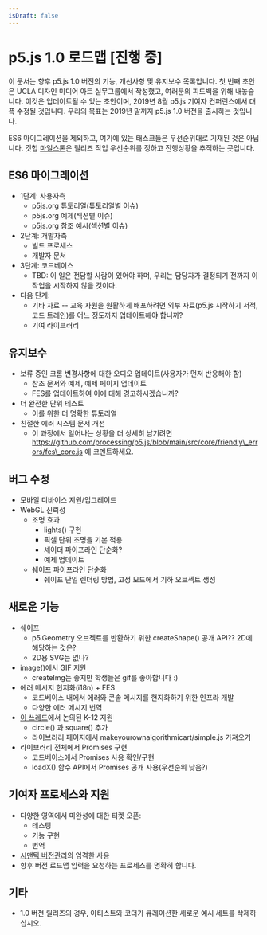 ```yaml
---
isDraft: false
---
```

# p5.js 1.0 로드맵 \[진행 중]

이 문서는 향후 p5.js 1.0 버전의 기능, 개선사항 및 유지보수 목록입니다. 첫 번째 초안은 UCLA 디자인 미디어 아트 실무그룹에서 작성했고, 여러분의 피드백을 위해 내놓습니다. 이것은 업데이트될 수 있는 초안이며, 2019년 8월 p5.js 기여자 컨퍼런스에서 대폭 수정될 것입니다. 우리의 목표는 2019년 말까지 p5.js 1.0 버전을 출시하는 것입니다.

ES6 마이그레이션을 제외하고, 여기에 있는 태스크들은 우선순위대로 기재된 것은 아닙니다. 깃헙 [마일스톤](https://github.com/processing/p5.js/milestones)은 릴리즈 작업 우선순위를 정하고 진행상황을 추적하는 곳입니다.

## ES6 마이그레이션

* 1단계: 사용자측
  * p5js.org 튜토리얼(튜토리얼별 이슈)
  * p5js.org 예제(섹션별 이슈)
  * p5js.org 참조 예시(섹션별 이슈)
* 2단계: 개발자측
  * 빌드 프로세스
  * 개발자 문서
* 3단계: 코드베이스
  * TBD: 이 일은 전담할 사람이 있어야 하며, 우리는 담당자가 결정되기 전까지 이 작업을 시작하지 않을 것이다.
* 다음 단계:
  * 기타 자료 -- 교육 자원을 원활하게 배포하려면 외부 자료(p5.js 시작하기 서적, 코드 트레인)를 어느 정도까지 업데이트해야 합니까?
  * 기여 라이브러리

## 유지보수

* 보류 중인 크롬 변경사항에 대한 오디오 업데이트(사용자가 먼저 반응해야 함)
  * 참조 문서와 예제, 예제 페이지 업데이트
  * FES를 업데이트하여 이에 대해 경고하시겠습니까?
* 더 완전한 단위 테스트
  * 이를 위한 더 명확한 튜토리얼
* 친절한 에러 시스템 문서 개선
  * 이 과정에서 일어나는 상황을 더 상세히 남기려면 https://github.com/processing/p5.js/blob/main/src/core/friendly\_errors/fes\_core.js 에 코멘트하세요.

## 버그 수정

* 모바일 디바이스 지원/업그레이드
* WebGL 신뢰성
  * 조명 효과
    * lights() 구현
    * 픽셀 단위 조명을 기본 적용
    * 셰이더 파이프라인 단순화?
    * 예제 업데이트
  * 쉐이프 파이프라인 단순화
    * 쉐이프 단일 렌더링 방법, 고정 모드에서 기하 오브젝트 생성

## 새로운 기능

* 쉐이프
  * p5.Geometry 오브젝트를 반환하기 위한 createShape() 공개 API?? 2D에 해당하는 것은?
  * 2D용 SVG는 없나?
* image()에서 GIF 지원
  * createImg는 좋지만 학생들은 gif를 좋아합니다 :)
* 에러 메시지 현지화(i18n) + FES
  * 코드베이스 내에서 에러와 콘솔 메시지를 현지화하기 위한 인프라 개발
  * 다양한 에러 메시지 번역
* [이 쓰레드](https://github.com/processing/p5.js/issues/2305)에서 논의된 K-12 지원
  * circle() 과 square() 추가
  * 라이브러리 페이지에서 makeyourownalgorithmicart/simple.js 가져오기
* 라이브러리 전체에서 Promises 구현
  * 코드베이스에서 Promises 사용 확인/구현
  * loadX() 함수 API에서 Promises 공개 사용(우선순위 낮음?)

## 기여자 프로세스와 지원

* 다양한 영역에서 미완성에 대한 티켓 오픈:
  * 테스팅
  * 기능 구현
  * 번역
* [시맨틱 버전관리](https://semver.org/)의 엄격한 사용
* 향후 버전 로드맵 입력을 요청하는 프로세스를 명확히 합니다.

## 기타

* 1.0 버전 릴리즈의 경우, 아티스트와 코더가 큐레이션한 새로운 예시 세트를 삭제하십시오.
